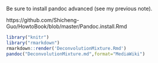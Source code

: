 Be sure to install pandoc advanced (see my previous note).

https://github.com/Shicheng-Guo/HowtoBook/blob/master/Pandoc.install.Rmd
```r
library("knitr")
library("rmarkdown")
rmarkdown::render('DeconvolutionMixture.Rmd')
pandoc("DeconvolutionMixture.md",format="MediaWiki")
```
